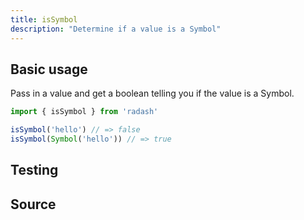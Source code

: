 ```yaml
---
title: isSymbol
description: "Determine if a value is a Symbol"
---
```



## Basic usage

Pass in a value and get a boolean telling you if the value is a Symbol.

```ts
import { isSymbol } from 'radash'

isSymbol('hello') // => false
isSymbol(Symbol('hello')) // => true
```

## Testing

<TestingLinkAndPreview module="typed" func="isSymbol" />

## Source

<SourceLinkAndPreview module="typed" func="isSymbol" />